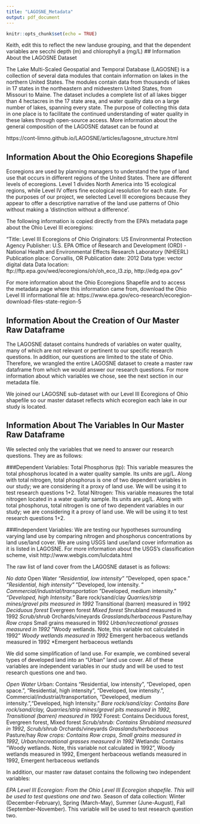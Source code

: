 ```yaml
---
title: "LAGOSNE_Metadata"
output: pdf_document
---
```


```r
knitr::opts_chunk$set(echo = TRUE)
```

Keith, edit this to reflect the new landuse grouping, and that the dependent variables are secchi depth (m) and chlorophyll a (mg/L)
## Information About the LAGOSNE Dataset

The Lake Multi-Scaled Geospatial and Temporal Database (LAGOSNE) is a collection of several data modules that contain information on lakes in the northern United States. The modules contain data from thousands of lakes in 17 states in the northeastern and midwestern United States, from Missouri to Maine. The dataset includes a complete list of all lakes bigger than 4 hectacres in the 17 state area, and water quality data on a large number of lakes, spanning every state. The purpose of collecting this data in one place is to facilitate the continued understanding of water quality in these lakes through open-source access. More information about the general composition of the LAGOSNE dataset can be found at

https://cont-limno.github.io/LAGOSNE/articles/lagosne_structure.html


## Information About the Ohio Ecoregions Shapefile

Ecoregions are used by planning managers to understand the type of land use that occurs in different regions of the United States. There are different levels of ecoregions. Level 1 divides North America into 15 ecological regions, while Level IV offers fine ecological resolution for each state. For the purposes of our project, we selected Level III ecoregions because they appear to offer a descriptive narrative of the land use patterns of Ohio without making a 'distinction without a difference'.

The following information is copied directly from the EPA's metadata page about the Ohio Level III ecoregions: 

"Title: Level III Ecoregions of Ohio
Originators: US Environmental Protection Agency
Publisher: U.S. EPA Office of Research and Development (ORD) - National Health and Environmental Effects Research Laboratory (NHEERL)
Publication place: Corvallis, OR
Publication date: 2012
Data type: vector digital data
Data location: ftp://ftp.epa.gov/wed/ecoregions/oh/oh_eco_l3.zip, http://edg.epa.gov"

For more information about the Ohio Ecoregions Shapefile and to access the metadata page where this information came from, download the Ohio Level III informational file at: 
https://www.epa.gov/eco-research/ecoregion-download-files-state-region-5


## Information About the Creation of Our Master Raw Dataframe

The LAGOSNE dataset contains hundreds of variables on water quality, many of which are not relevant or pertinent to our specific research questions. In addition, our questions are limited to the state of Ohio. Therefore, we wrangled the entire LAGOSNE dataset to create a master raw dataframe from which we would answer our research questions. For more information about which variables we chose, see the next section in our metadata file.

We joined our LAGOSNE sub-dataset with our Level III Ecoregions of Ohio shapefile so our master dataset reflects which ecoregion each lake in our study is located. 


## Information About The Variables In Our Master Raw Dataframe

We selected only the variables that we need to answer our research questions. They are as follows:

###Dependent Variables: 
Total Phosphorus (tp): This variable measures the total phosphorus located in a water quality sample. Its units are μg/L. Along with total nitrogen, total phosphorus is one of two dependent variables in our study; we are considering it a proxy of land use. We will be using it to test research questions 1+2.
Total Nitrogen: This variable measures the total nitrogen located in a water quality sample. Its units are μg/L. Along with total phosphorus, total nitrogen is one of two dependent variables in our study; we are considering it a proxy of land use. We will be using it to test research questions 1+2.

###Independent Variables:
We are testing our hypotheses surrounding varying land use by comparing nitrogen and phosphorus concentrations by land use/land cover. We are using USGS land use/land cover information as it is listed in LAGOSNE. For more information about the USGS's classification scheme, visit
http://www.webgis.com/lulcdata.html


The raw list of land cover from the LAGOSNE dataset is as follows: 

*No data
*Open Water
*"Residential, low intensity"
*"Developed, open space."
*"Residential, high intensity"
*"Developed, low intensity. "
*Commercial/industrial/transportation
*"Developed, medium intensity."
*"Developed, high Intensity. "
*Bare rock/sand/clay
*Quarries/strip mines/gravel pits measured in 1992
*Transitional (barren) measured in 1992
*Deciduous forest
*Evergreen forest
*Mixed forest
*Shrubland measured in 1992
*Scrub/shrub
*Orchards/vineyards
*Grasslands/herbaceous
*Pasture/hay
*Row crops
*Small grains measured in 1992
*Urban/recreational grasses measured in 1992
*"Woody wetlands. Note, this variable not calculated in 1992"
*Woody wetlands measured in 1992
*Emergent herbaceous wetlands measured in 1992
*Emergent herbaceous wetlands


We did some simplification of land use. For example, we combined several types of developed land into an "Urban" land use cover. All of these variables are independent variables in our study and will be used to test research questions one and two.

*Open Water
*Urban: Contains "Residential, low intensity", "Developed, open space.", "Residential, high intensity", "Developed, low intensity. ", Commercial/industrial/transportation, "Developed, medium intensity.","Developed, high Intensity. "
*Bare rock/sand/clay: Contains Bare rock/sand/clay, Quarries/strip mines/gravel pits measured in 1992, Transitional (barren) measured in 1992
*Forest: Contains Deciduous forest, Evergreen forest, Mixed forest
*Scrub/shrub: Contains Shrubland measured in 1992, Scrub/shrub
*Orchards/vineyards
*Grasslands/herbaceous
*Pasture/hay
*Row crops: Contains Row crops, Small grains measured in 1992, Urban/recreational grasses measured in 1992
*Wetlands: Contains "Woody wetlands. Note, this variable not calculated in 1992", Woody wetlands measured in 1992, Emergent herbaceous wetlands measured in 1992, Emergent herbaceous wetlands


In addition, our master raw dataset contains the following two independent variables:

*EPA Level III Ecoregion: From the Ohio Level III Ecoregion shapefile. This will be used to test questions one and two.
*Season of data collection: Winter (December-February), Spring (March-May), Summer (June-August), Fall (September-November). This variable will be used to test research question two.
